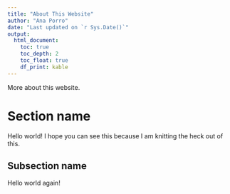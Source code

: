 ```yaml
---
title: "About This Website"
author: "Ana Porro"
date: "Last updated on `r Sys.Date()`"
output:
  html_document:
    toc: true
    toc_depth: 2
    toc_float: true
    df_print: kable 
---
```


More about this website.

# Section name

Hello world! I hope you can see this because I am knitting the heck out of this.

## Subsection name

Hello world again!